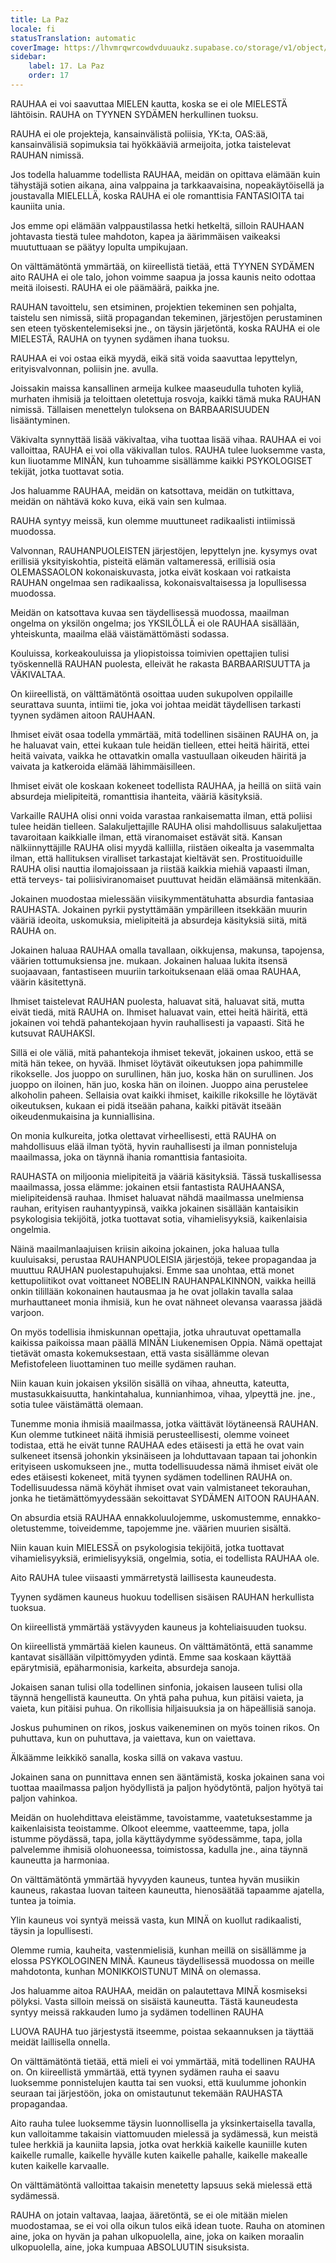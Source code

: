 ```yaml
---
title: La Paz
locale: fi
statusTranslation: automatic
coverImage: https://lhvmrqwrcowdvduuaukz.supabase.co/storage/v1/object/public/strapi-uploads/small_cover-educacion-fundamental.webp-2d51a7828a2b1309555be27f7e2a61a0.webp
sidebar:
    label: 17. La Paz
    order: 17
---
```

RAUHAA ei voi saavuttaa MIELEN kautta, koska se ei ole MIELESTÄ lähtöisin. RAUHA on TYYNEN SYDÄMEN herkullinen tuoksu.

RAUHA ei ole projekteja, kansainvälistä poliisia, YK:ta, OAS:ää, kansainvälisiä sopimuksia tai hyökkääviä armeijoita, jotka taistelevat RAUHAN nimissä.

Jos todella haluamme todellista RAUHAA, meidän on opittava elämään kuin tähystäjä sotien aikana, aina valppaina ja tarkkaavaisina, nopeakäytöisellä ja joustavalla MIELELLÄ, koska RAUHA ei ole romanttisia FANTASIOITA tai kauniita unia.

Jos emme opi elämään valppaustilassa hetki hetkeltä, silloin RAUHAAN johtavasta tiestä tulee mahdoton, kapea ja äärimmäisen vaikeaksi muututtuaan se päätyy lopulta umpikujaan.

On välttämätöntä ymmärtää, on kiireellistä tietää, että TYYNEN SYDÄMEN aito RAUHA ei ole talo, johon voimme saapua ja jossa kaunis neito odottaa meitä iloisesti. RAUHA ei ole päämäärä, paikka jne.

RAUHAN tavoittelu, sen etsiminen, projektien tekeminen sen pohjalta, taistelu sen nimissä, siitä propagandan tekeminen, järjestöjen perustaminen sen eteen työskentelemiseksi jne., on täysin järjetöntä, koska RAUHA ei ole MIELESTÄ, RAUHA on tyynen sydämen ihana tuoksu.

RAUHAA ei voi ostaa eikä myydä, eikä sitä voida saavuttaa lepyttelyn, erityisvalvonnan, poliisin jne. avulla.

Joissakin maissa kansallinen armeija kulkee maaseudulla tuhoten kyliä, murhaten ihmisiä ja teloittaen oletettuja rosvoja, kaikki tämä muka RAUHAN nimissä. Tällaisen menettelyn tuloksena on BARBAARISUUDEN lisääntyminen.

Väkivalta synnyttää lisää väkivaltaa, viha tuottaa lisää vihaa. RAUHAA ei voi valloittaa, RAUHA ei voi olla väkivallan tulos. RAUHA tulee luoksemme vasta, kun liuotamme MINÄN, kun tuhoamme sisällämme kaikki PSYKOLOGISET tekijät, jotka tuottavat sotia.

Jos haluamme RAUHAA, meidän on katsottava, meidän on tutkittava, meidän on nähtävä koko kuva, eikä vain sen kulmaa.

RAUHA syntyy meissä, kun olemme muuttuneet radikaalisti intiimissä muodossa.

Valvonnan, RAUHANPUOLEISTEN järjestöjen, lepyttelyn jne. kysymys ovat erillisiä yksityiskohtia, pisteitä elämän valtameressä, erillisiä osia OLEMASSAOLON kokonaiskuvasta, jotka eivät koskaan voi ratkaista RAUHAN ongelmaa sen radikaalissa, kokonaisvaltaisessa ja lopullisessa muodossa.

Meidän on katsottava kuvaa sen täydellisessä muodossa, maailman ongelma on yksilön ongelma; jos YKSILÖLLÄ ei ole RAUHAA sisällään, yhteiskunta, maailma elää väistämättömästi sodassa.

Kouluissa, korkeakouluissa ja yliopistoissa toimivien opettajien tulisi työskennellä RAUHAN puolesta, elleivät he rakasta BARBAARISUUTTA ja VÄKIVALTAA.

On kiireellistä, on välttämätöntä osoittaa uuden sukupolven oppilaille seurattava suunta, intiimi tie, joka voi johtaa meidät täydellisen tarkasti tyynen sydämen aitoon RAUHAAN.

Ihmiset eivät osaa todella ymmärtää, mitä todellinen sisäinen RAUHA on, ja he haluavat vain, ettei kukaan tule heidän tielleen, ettei heitä häiritä, ettei heitä vaivata, vaikka he ottavatkin omalla vastuullaan oikeuden häiritä ja vaivata ja katkeroida elämää lähimmäisilleen.

Ihmiset eivät ole koskaan kokeneet todellista RAUHAA, ja heillä on siitä vain absurdeja mielipiteitä, romanttisia ihanteita, vääriä käsityksiä.

Varkaille RAUHA olisi onni voida varastaa rankaisematta ilman, että poliisi tulee heidän tielleen. Salakuljettajille RAUHA olisi mahdollisuus salakuljettaa tavaroitaan kaikkialle ilman, että viranomaiset estävät sitä. Kansan nälkiinnyttäjille RAUHA olisi myydä kalliilla, riistäen oikealta ja vasemmalta ilman, että hallituksen viralliset tarkastajat kieltävät sen. Prostituoiduille RAUHA olisi nauttia ilomajoissaan ja riistää kaikkia miehiä vapaasti ilman, että terveys- tai poliisiviranomaiset puuttuvat heidän elämäänsä mitenkään.

Jokainen muodostaa mielessään viisikymmentätuhatta absurdia fantasiaa RAUHASTA. Jokainen pyrkii pystyttämään ympärilleen itsekkään muurin vääriä ideoita, uskomuksia, mielipiteitä ja absurdeja käsityksiä siitä, mitä RAUHA on.

Jokainen haluaa RAUHAA omalla tavallaan, oikkujensa, makunsa, tapojensa, väärien tottumuksiensa jne. mukaan. Jokainen haluaa lukita itsensä suojaavaan, fantastiseen muuriin tarkoituksenaan elää omaa RAUHAA, väärin käsitettynä.

Ihmiset taistelevat RAUHAN puolesta, haluavat sitä, haluavat sitä, mutta eivät tiedä, mitä RAUHA on. Ihmiset haluavat vain, ettei heitä häiritä, että jokainen voi tehdä pahantekojaan hyvin rauhallisesti ja vapaasti. Sitä he kutsuvat RAUHAKSI.

Sillä ei ole väliä, mitä pahantekoja ihmiset tekevät, jokainen uskoo, että se mitä hän tekee, on hyvää. Ihmiset löytävät oikeutuksen jopa pahimmille rikokselle. Jos juoppo on surullinen, hän juo, koska hän on surullinen. Jos juoppo on iloinen, hän juo, koska hän on iloinen. Juoppo aina perustelee alkoholin paheen. Sellaisia ovat kaikki ihmiset, kaikille rikoksille he löytävät oikeutuksen, kukaan ei pidä itseään pahana, kaikki pitävät itseään oikeudenmukaisina ja kunniallisina.

On monia kulkureita, jotka olettavat virheellisesti, että RAUHA on mahdollisuus elää ilman työtä, hyvin rauhallisesti ja ilman ponnisteluja maailmassa, joka on täynnä ihania romanttisia fantasioita.

RAUHASTA on miljoonia mielipiteitä ja vääriä käsityksiä. Tässä tuskallisessa maailmassa, jossa elämme: jokainen etsii fantastista RAUHAANSA, mielipiteidensä rauhaa. Ihmiset haluavat nähdä maailmassa unelmiensa rauhan, erityisen rauhantyypinsä, vaikka jokainen sisällään kantaisikin psykologisia tekijöitä, jotka tuottavat sotia, vihamielisyyksiä, kaikenlaisia ongelmia.

Näinä maailmanlaajuisen kriisin aikoina jokainen, joka haluaa tulla kuuluisaksi, perustaa RAUHANPUOLEISIA järjestöjä, tekee propagandaa ja muuttuu RAUHAN puolestapuhujaksi. Emme saa unohtaa, että monet kettupoliitikot ovat voittaneet NOBELIN RAUHANPALKINNON, vaikka heillä onkin tilillään kokonainen hautausmaa ja he ovat jollakin tavalla salaa murhauttaneet monia ihmisiä, kun he ovat nähneet olevansa vaarassa jäädä varjoon.

On myös todellisia ihmiskunnan opettajia, jotka uhrautuvat opettamalla kaikissa paikoissa maan päällä MINÄN Liukenemisen Oppia. Nämä opettajat tietävät omasta kokemuksestaan, että vasta sisällämme olevan Mefistofeleen liuottaminen tuo meille sydämen rauhan.

Niin kauan kuin jokaisen yksilön sisällä on vihaa, ahneutta, kateutta, mustasukkaisuutta, hankintahalua, kunnianhimoa, vihaa, ylpeyttä jne. jne., sotia tulee väistämättä olemaan.

Tunemme monia ihmisiä maailmassa, jotka väittävät löytäneensä RAUHAN. Kun olemme tutkineet näitä ihmisiä perusteellisesti, olemme voineet todistaa, että he eivät tunne RAUHAA edes etäisesti ja että he ovat vain sulkeneet itsensä johonkin yksinäiseen ja lohduttavaan tapaan tai johonkin erityiseen uskomukseen jne., mutta todellisuudessa nämä ihmiset eivät ole edes etäisesti kokeneet, mitä tyynen sydämen todellinen RAUHA on. Todellisuudessa nämä köyhät ihmiset ovat vain valmistaneet tekorauhan, jonka he tietämättömyydessään sekoittavat SYDÄMEN AITOON RAUHAAN.

On absurdia etsiä RAUHAA ennakkoluulojemme, uskomustemme, ennakko-oletustemme, toiveidemme, tapojemme jne. väärien muurien sisältä.

Niin kauan kuin MIELESSÄ on psykologisia tekijöitä, jotka tuottavat vihamielisyyksiä, erimielisyyksiä, ongelmia, sotia, ei todellista RAUHAA ole.

Aito RAUHA tulee viisaasti ymmärretystä laillisesta kauneudesta.

Tyynen sydämen kauneus huokuu todellisen sisäisen RAUHAN herkullista tuoksua.

On kiireellistä ymmärtää ystävyyden kauneus ja kohteliaisuuden tuoksu.

On kiireellistä ymmärtää kielen kauneus. On välttämätöntä, että sanamme kantavat sisällään vilpittömyyden ydintä. Emme saa koskaan käyttää epärytmisiä, epäharmonisia, karkeita, absurdeja sanoja.

Jokaisen sanan tulisi olla todellinen sinfonia, jokaisen lauseen tulisi olla täynnä hengellistä kauneutta. On yhtä paha puhua, kun pitäisi vaieta, ja vaieta, kun pitäisi puhua. On rikollisia hiljaisuuksia ja on häpeällisiä sanoja.

Joskus puhuminen on rikos, joskus vaikeneminen on myös toinen rikos. On puhuttava, kun on puhuttava, ja vaiettava, kun on vaiettava.

Älkäämme leikkikö sanalla, koska sillä on vakava vastuu.

Jokainen sana on punnittava ennen sen ääntämistä, koska jokainen sana voi tuottaa maailmassa paljon hyödyllistä ja paljon hyödytöntä, paljon hyötyä tai paljon vahinkoa.

Meidän on huolehdittava eleistämme, tavoistamme, vaatetuksestamme ja kaikenlaisista teoistamme. Olkoot eleemme, vaatteemme, tapa, jolla istumme pöydässä, tapa, jolla käyttäydymme syödessämme, tapa, jolla palvelemme ihmisiä olohuoneessa, toimistossa, kadulla jne., aina täynnä kauneutta ja harmoniaa.

On välttämätöntä ymmärtää hyvyyden kauneus, tuntea hyvän musiikin kauneus, rakastaa luovan taiteen kauneutta, hienosäätää tapaamme ajatella, tuntea ja toimia.

Ylin kauneus voi syntyä meissä vasta, kun MINÄ on kuollut radikaalisti, täysin ja lopullisesti.

Olemme rumia, kauheita, vastenmielisiä, kunhan meillä on sisällämme ja elossa PSYKOLOGINEN MINÄ. Kauneus täydellisessä muodossa on meille mahdotonta, kunhan MONIKKOISTUNUT MINÄ on olemassa.

Jos haluamme aitoa RAUHAA, meidän on palautettava MINÄ kosmiseksi pölyksi. Vasta silloin meissä on sisäistä kauneutta. Tästä kauneudesta syntyy meissä rakkauden lumo ja sydämen todellinen RAUHA

LUOVA RAUHA tuo järjestystä itseemme, poistaa sekaannuksen ja täyttää meidät laillisella onnella.

On välttämätöntä tietää, että mieli ei voi ymmärtää, mitä todellinen RAUHA on. On kiireellistä ymmärtää, että tyynen sydämen rauha ei saavu luoksemme ponnistelujen kautta tai sen vuoksi, että kuulumme johonkin seuraan tai järjestöön, joka on omistautunut tekemään RAUHASTA propagandaa.

Aito rauha tulee luoksemme täysin luonnollisella ja yksinkertaisella tavalla, kun valloitamme takaisin viattomuuden mielessä ja sydämessä, kun meistä tulee herkkiä ja kauniita lapsia, jotka ovat herkkiä kaikelle kauniille kuten kaikelle rumalle, kaikelle hyvälle kuten kaikelle pahalle, kaikelle makealle kuten kaikelle karvaalle.

On välttämätöntä valloittaa takaisin menetetty lapsuus sekä mielessä että sydämessä.

RAUHA on jotain valtavaa, laajaa, ääretöntä, se ei ole mitään mielen muodostamaa, se ei voi olla oikun tulos eikä idean tuote. Rauha on atominen aine, joka on hyvän ja pahan ulkopuolella, aine, joka on kaiken moraalin ulkopuolella, aine, joka kumpuaa ABSOLUUTIN sisuksista.

